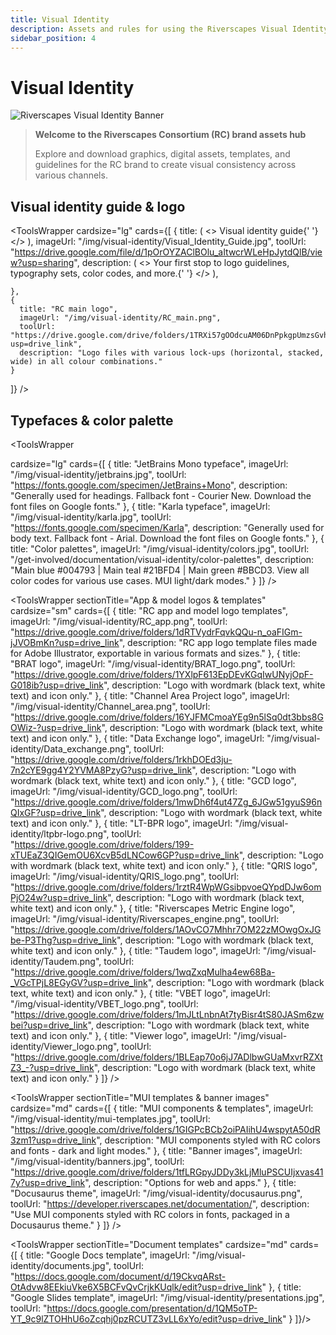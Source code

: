 ```yaml
---
title: Visual Identity
description: Assets and rules for using the Riverscapes Visual Identity
sidebar_position: 4
---
```

# Visual Identity

![Riverscapes Visual Identity Banner](/img/background-hero.jpg)

> **Welcome to the Riverscapes Consortium (RC) brand assets hub**
>
> Explore and download graphics, digital assets, templates, and guidelines for the RC brand to create visual consistency across various channels.

## Visual identity guide & logo



<ToolsWrapper
  cardsize="lg"
  cards={[
    {
     title: (
        <>
          Visual identity guide{' '}
          <CopyButtonWrapper
            copyText="Visual identity guide"
          />
        </>
      ),
      imageUrl: "/img/visual-identity/Visual_Identity_Guide.jpg",
      toolUrl: "https://drive.google.com/file/d/1pOrOYZAClBOlu_aItwcrWLeHpJytdQlB/view?usp=sharing",
      description: (
        <>
        Your first stop to logo guidelines, typography sets, color codes, and more.{' '}
        <CopyButtonWrapper
            copyText="Your first stop to logo guidelines, typography sets, color codes, and more."
          />
        </>
      ),
    
    },
    {
      title: "RC main logo",
      imageUrl: "/img/visual-identity/RC_main.png",
      toolUrl: "https://drive.google.com/drive/folders/1TRXi57gOOdcuAM06DnPpkgpUmzsGvhoY?usp=drive_link",
      description: "Logo files with various lock-ups (horizontal, stacked, wide) in all colour combinations."
    }
  ]}
/>

## Typefaces & color palette

<ToolsWrapper

  cardsize="lg"
  cards={[
    {
      title: "JetBrains Mono typeface",
      imageUrl: "/img/visual-identity/jetbrains.jpg",
      toolUrl: "https://fonts.google.com/specimen/JetBrains+Mono",
      description: "Generally used for headings. Fallback font - Courier New. Download the font files on Google fonts."
    },
    {
      title: "Karla typeface",
      imageUrl: "/img/visual-identity/karla.jpg",
      toolUrl: "https://fonts.google.com/specimen/Karla",
      description: "Generally used for body text. Fallback font - Arial. Download the font files on Google fonts."
    },
    {
      title: "Color palettes",
      imageUrl: "/img/visual-identity/colors.jpg",
      toolUrl: "/get-involved/documentation/visual-identity/color-palettes",
      description: "Main blue #004793 | Main teal #21BFD4 | Main green #BBCD3. View all color codes for various use cases. MUI light/dark modes."
    }
  ]}
/>

<ToolsWrapper
  sectionTitle="App & model logos & templates"
  cardsize="sm"
  cards={[
    {
      title: "RC app and model logo templates",
      imageUrl: "/img/visual-identity/RC_app.png",
      toolUrl: "https://drive.google.com/drive/folders/1dRTVydrFqvkQQu-n_oaFIGm-jJVOBmKn?usp=drive_link",
      description: "RC app logo template files made for Adobe Illustrator, exportable in various formats and sizes."
    },
    {
      title: "BRAT logo",
      imageUrl: "/img/visual-identity/BRAT_logo.png",
      toolUrl: "https://drive.google.com/drive/folders/1YXlpF613EpDEvKGqIwUNyjOpF-G018ib?usp=drive_link",
      description: "Logo with wordmark (black text, white text) and icon only."
    },
    {
      title: "Channel Area Project logo",
      imageUrl: "/img/visual-identity/Channel_area.png",
      toolUrl: "https://drive.google.com/drive/folders/16YJFMCmoaYEg9n5lSq0dt3bbs8GOWiz-?usp=drive_link",
      description: "Logo with wordmark (black text, white text) and icon only."
    },
    {
      title: "Data Exchange logo",
      imageUrl: "/img/visual-identity/Data_exchange.png",
      toolUrl: "https://drive.google.com/drive/folders/1rkhDOEd3ju-7n2cYE9gg4Y2YVMA8PzyG?usp=drive_link",
      description: "Logo with wordmark (black text, white text) and icon only."
    },
    {
      title: "GCD logo",
      imageUrl: "/img/visual-identity/GCD_logo.png",
      toolUrl: "https://drive.google.com/drive/folders/1mwDh6f4ut47Zg_6JGw51gyuS96nQIxGF?usp=drive_link",
      description: "Logo with wordmark (black text, white text) and icon only."
    },
    {
      title: "LT-BPR logo",
      imageUrl: "/img/visual-identity/ltpbr-logo.png",
      toolUrl: "https://drive.google.com/drive/folders/199-xTUEaZ3QIGemOU6XcvB5dLNCow6GP?usp=drive_link",
      description: "Logo with wordmark (black text, white text) and icon only."
    },
    {
      title: "QRIS logo",
      imageUrl: "/img/visual-identity/QRIS_logo.png",
      toolUrl: "https://drive.google.com/drive/folders/1rztR4WpWGsibpvoeQYpdDJw6omPjO24w?usp=drive_link",
      description: "Logo with wordmark (black text, white text) and icon only."
    },
    {
      title: "Riverscapes Metric Engine logo",
      imageUrl: "/img/visual-identity/Riverscapes_engine.png",
      toolUrl: "https://drive.google.com/drive/folders/1AOvCO7Mhhr7OM22zMOwgOxJGbe-P3Thg?usp=drive_link",
      description: "Logo with wordmark (black text, white text) and icon only."
    },
    {
      title: "Taudem logo",
      imageUrl: "/img/visual-identity/Taudem.png",
      toolUrl: "https://drive.google.com/drive/folders/1wqZxqMulha4ew68Ba-_VGcTPjL8EGyGV?usp=drive_link",
      description: "Logo with wordmark (black text, white text) and icon only."
    },
    {
      title: "VBET logo",
      imageUrl: "/img/visual-identity/VBET_logo.png",
      toolUrl: "https://drive.google.com/drive/folders/1mJLtLnbnAt7tyBisr4tS80JASm6zwbei?usp=drive_link",
      description: "Logo with wordmark (black text, white text) and icon only."
    },
    {
      title: "Viewer logo",
      imageUrl: "/img/visual-identity/Viewer_logo.png",
      toolUrl: "https://drive.google.com/drive/folders/1BLEap70o6jJ7ADlbwGUaMxvrRZXtZ3_-?usp=drive_link",
      description: "Logo with wordmark (black text, white text) and icon only."
    }
  ]}
/>

<ToolsWrapper
  sectionTitle="MUI templates & banner images"
  cardsize="md"
  cards={[
    {
      title: "MUI components & templates",
      imageUrl: "/img/visual-identity/mui-templates.jpg",
      toolUrl: "https://drive.google.com/drive/folders/1GIGPcBCb2oiPAIihU4wspytA50dR3zm1?usp=drive_link",
      description: "MUI components styled with RC colors and fonts - dark and light modes."
    },
    {
      title: "Banner images",
      imageUrl: "/img/visual-identity/banners.jpg",
      toolUrl: "https://drive.google.com/drive/folders/1tfLRGpyJDDy3kLjMluPSCUIjxvas417y?usp=drive_link",
      description: "Options for web and apps."
    },
    {
      title: "Docusaurus theme",
      imageUrl: "/img/visual-identity/docusaurus.png",
      toolUrl: "https://developer.riverscapes.net/documentation/",
      description: "Use MUI components styled with RC colors in fonts, packaged in a Docusaurus theme."
    }
  ]}
/>

<ToolsWrapper
  sectionTitle="Document templates"
  cardsize="md"
  cards={[
    {
      title: "Google Docs template",
      imageUrl: "/img/visual-identity/documents.jpg",
      toolUrl: "https://docs.google.com/document/d/19CkvqARst-OtAdvw8EEkiuVke6X5BCFvQvCrjkKUqlk/edit?usp=drive_link"
    },
    {
      title: "Google Slides template",
      imageUrl: "/img/visual-identity/presentations.jpg",
      toolUrl: "https://docs.google.com/presentation/d/1QM5oTP-YT_9c9lZTOHhU6oZcqhj0pzRCUTZ3vLL6xYo/edit?usp=drive_link"
    }
  ]}/>
